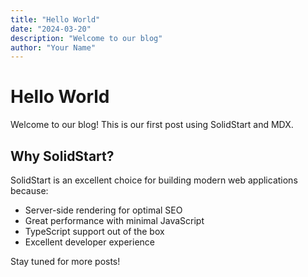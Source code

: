 ```yaml
---
title: "Hello World"
date: "2024-03-20"
description: "Welcome to our blog"
author: "Your Name"
---
```


# Hello World

Welcome to our blog! This is our first post using SolidStart and MDX.

## Why SolidStart?

SolidStart is an excellent choice for building modern web applications because:

- Server-side rendering for optimal SEO
- Great performance with minimal JavaScript
- TypeScript support out of the box
- Excellent developer experience

Stay tuned for more posts!
